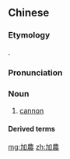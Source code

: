 {{also|加农}}
==Chinese==
{{zh-forms|s=加农}}

===Etymology===
{{bor|zh|en|cannon}}.

===Pronunciation===
{{zh-pron
|m=jiānóng
|c=gaa1 nung4
|cat=n
}}

===Noun===
{{zh-noun}}

# [[cannon]] {{gloss|artillery piece}}

====Derived terms====
{{zh-der|加農炮}}

[[mg:加農]]
[[zh:加農]]